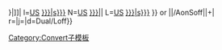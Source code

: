 {{convert/{{{2|to}}}/AoffSoff|{{{1}}}|{{{3}}}|
n=[[United States customary units|US]] [[{{{t|{{{n}}}}}}|{{{n}}}]]|
l=[[United States customary units|US]] [[{{{t|{{{n}}}}}}|{{{l|{{{n}}}s}}}]]
N=[[United States customary units|US]] [[{{{t|{{{n}}}}}}|{{{n}}}]]|
L=[[United States customary units|US]] [[{{{t|{{{n}}}}}}|{{{l|{{{n}}}s}}}]]<!--
--endconvert/{2}/AoffSoff-->}} or <!--
-->{{convert/{{#ifeq:{{{4}}}|def|{{{o|}}}|{{{4}}}}}<!--endifeq--
-->|{{{1}}}|{{{2}}}/AonSoff|{{{3}}}|{{{s}}}+{{{b}}}|<!--
-->r={{{r}}}|j={{{j}}}|d=Dual/Loff}}<noinclude>

[[Category:Convert子模板]]
</noinclude>